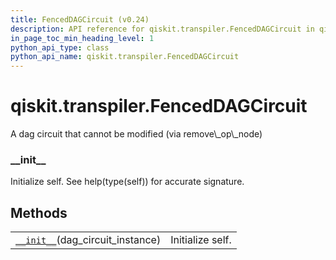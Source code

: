 ```yaml
---
title: FencedDAGCircuit (v0.24)
description: API reference for qiskit.transpiler.FencedDAGCircuit in qiskit v0.24
in_page_toc_min_heading_level: 1
python_api_type: class
python_api_name: qiskit.transpiler.FencedDAGCircuit
---
```


<span id="qiskit-transpiler-fenceddagcircuit" />

# qiskit.transpiler.FencedDAGCircuit

<Class id="qiskit.transpiler.FencedDAGCircuit" isDedicatedPage={true} github="https://github.com/qiskit/qiskit/tree/stable/0.16/qiskit/transpiler/fencedobjs.py" signature="FencedDAGCircuit(dag_circuit_instance)" modifiers="class">
  A dag circuit that cannot be modified (via remove\_op\_node)

  ### \_\_init\_\_

  <Function id="qiskit.transpiler.FencedDAGCircuit.__init__" signature="__init__(dag_circuit_instance)">
    Initialize self. See help(type(self)) for accurate signature.
  </Function>

  ## Methods

  |                                                                                                                                  |                  |
  | -------------------------------------------------------------------------------------------------------------------------------- | ---------------- |
  | [`__init__`](#qiskit.transpiler.FencedDAGCircuit.__init__ "qiskit.transpiler.FencedDAGCircuit.__init__")(dag\_circuit\_instance) | Initialize self. |
</Class>

